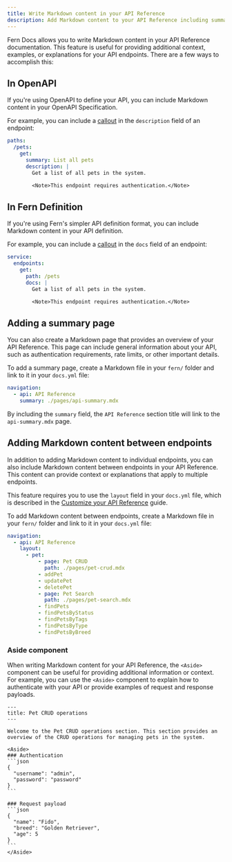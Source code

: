 ```yaml
---
title: Write Markdown content in your API Reference
description: Add Markdown content to your API Reference including summary pages, asides, and content between endpoints.
---
```


Fern Docs allows you to write Markdown content in your API Reference documentation. This feature is useful for providing additional context, examples, or explanations for your API endpoints. There are a few ways to accomplish this:

## In OpenAPI

If you're using OpenAPI to define your API, you can include Markdown content in your OpenAPI Specification.

For example, you can include a [callout](/learn/docs/content/components/callouts#note-callouts) in the `description` field of an endpoint:

```yaml title="api/openapi.yml"
paths:
  /pets:
    get:
      summary: List all pets
      description: |
        Get a list of all pets in the system.

        <Note>This endpoint requires authentication.</Note>
```

## In Fern Definition

If you're using Fern's simpler API definition format, you can include Markdown content in your API definition.

For example, you can include a [callout](/learn/docs/content/components/callouts#note-callouts) in the `docs` field of an endpoint:

```yaml title="api/service.yml"
service:
  endpoints:
    get:
      path: /pets
      docs: |
        Get a list of all pets in the system.

        <Note>This endpoint requires authentication.</Note>
```

## Adding a summary page

You can also create a Markdown page that provides an overview of your API Reference. This page can include general information about your API, such as authentication requirements, rate limits, or other important details.

To add a summary page, create a Markdown file in your `fern/` folder and link to it in your `docs.yml` file:

```yaml title="docs.yml"
navigation:
  - api: API Reference
    summary: ./pages/api-summary.mdx
```

By including the `summary` field, the `API Reference` section title will link to the `api-summary.mdx` page.

## Adding Markdown content between endpoints
 
In addition to adding Markdown content to individual endpoints, you can also include Markdown content between endpoints in your API Reference. This content can provide context or explanations that apply to multiple endpoints.

This feature requires you to use the `layout` field in your `docs.yml` file, which is described in the [Customize your API Reference](/learn/docs/api-references/customize-api-reference-layout) guide.

To add Markdown content between endpoints, create a Markdown file in your `fern/` folder and link to it in your `docs.yml` file:

```yaml title="docs.yml"
navigation:
  - api: API Reference
    layout:
      - pet:
          - page: Pet CRUD
            path: ./pages/pet-crud.mdx
          - addPet
          - updatePet
          - deletePet
          - page: Pet Search
            path: ./pages/pet-search.mdx
          - findPets
          - findPetsByStatus
          - findPetsByTags
          - findPetsByType
          - findPetsByBreed
```

### Aside component

When writing Markdown content for your API Reference, the `<Aside>` component can be useful for providing additional information or context. For example, you can use the `<Aside>` component to explain how to authenticate with your API or provide examples of request and response payloads.

````mdx title="pages/pet-crud.mdx"
---
title: Pet CRUD operations
---

Welcome to the Pet CRUD operations section. This section provides an overview of the CRUD operations for managing pets in the system.

<Aside>
### Authentication
```json
{
  "username": "admin",
  "password": "password"
}
```

### Request payload
```json
{
  "name": "Fido",
  "breed": "Golden Retriever",
  "age": 5
}
```
</Aside>
````
